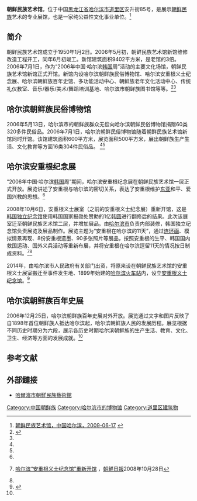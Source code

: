 '''朝鲜民族艺术馆'''，位于中国[[黑龙江省|黑龙江省]][[哈尔滨市|哈尔滨市]][[道里区|道里区]]安升街85号，是展示[[朝鲜民族|朝鲜民族]]艺术的专业展馆，也是一家纯公益性文化事业单位。<ref name=hab>[http://www.harbin.gov.cn/info/news/bsfw/fwlxz/detail/193343.htm 朝鲜民族艺术馆，中国哈尔滨，2009-06-17] {{Wayback|url=http://www.harbin.gov.cn/info/news/bsfw/fwlxz/detail/193343.htm |date=20130515073517 }}</ref>

==简介==
朝鲜民族艺术馆成立于1950年1月2日。2006年5月初，朝鲜民族艺术馆新馆维修改造工程开工，同年6月初竣工。新馆建筑面积9402平方米，是老馆的3倍。2006年7月1日，作为“2006年中国·哈尔滨[[韩国|韩国]]周”活动的主要文化场馆，朝鲜民族艺术馆新馆正式开馆。新馆内设哈尔滨朝鲜族民俗博物馆、哈尔滨安重根义士纪念展、哈尔滨朝鲜族百年史馆、多功能活动中心、朝鲜族老年文化活动中心、传统礼仪教室、音乐/器乐/美术/舞蹈培训基地、哈尔滨市朝鲜族图书馆等等。<ref name=dbw>{{Cite web |url=http://heilongjiang.dbw.cn/system/2006/05/14/050390451.shtml |title=哈市朝鲜民族艺术馆新馆将落成，东北网，2006-05-14 |access-date=2014-05-19 |archive-date=2019-10-02 |archive-url=https://web.archive.org/web/20191002180311/http://heilongjiang.dbw.cn/system/2006/05/14/050390451.shtml |dead-url=no }}</ref><ref name=hab/>

==哈尔滨朝鲜族民俗博物馆==
2006年5月13日，哈尔滨市的朝鲜族群众无偿向哈尔滨朝鲜民俗博物馆捐赠60类320多件民俗品。2006年7月1日，哈尔滨朝鲜民俗博物馆随着朝鲜民族艺术馆新馆同时开馆。该馆建筑面积600平方米，展览面积500平方米，展出朝鲜族生产生活、文化教育等方面16类304件民俗品。 <ref name=dbw/><ref name=hab/>

==哈尔滨安重根纪念展==
“2006年中国·哈尔滨[[韩国|韩国]]周”期间，哈尔滨安重根纪念展在朝鲜民族艺术馆一层正式开放。展览讲述了安重根与哈尔滨的密切关系，表达了安重根维护[[东亚|东亚]]和平、爱国兴教的思想。<ref name=hab/>

2008年10月6日，安重根义士展室（之前的安重根义士纪念展）重新开馆，这是[[韩国独立纪念馆|韩国独立纪念馆]]使用韩国国家报勋处赞助的1亿[[韩圆|韩圆]]进行翻修后的结果。此次该展室迁至朝鲜民族艺术馆二层，并增加展品。由[[哈尔滨市|哈尔滨市]]负责内部装修，韩国独立纪念馆负责展览及展品制作。展览主题为“安重根在哈尔滨的11天”，通过[[连环画|连环画]]、模拟情景再现、8份安重根遗墨、90多张照片等展品，按照安重根的生平、韩国国内救国运动、国外义兵活动等重新布展，并将安重根在哈尔滨逗留11天的情况按日制成资料。<ref>{{zh-cn}} [http://chinese.chosun.com/site/data/html_dir/2008/10/28/20081028000021.html 哈尔滨“安重根义士纪念馆”重新开馆] {{Wayback|url=http://chinese.chosun.com/site/data/html_dir/2008/10/28/20081028000021.html |date=20140327124739 }}，[[朝鮮日報|朝鮮日報]]2008年10月28日</ref><ref name=hab/>

2014年，由哈尔滨市人民政府有关部门出资，将原来设在朝鲜民族艺术馆的安重根义士展室搬迁至事件发生地、1899年始建的[[哈尔滨站|哈尔滨火车站]]内，设立[[安重根义士纪念馆_(哈尔滨)|安重根义士纪念馆]]。<ref>{{Cite web |url=http://news.ifeng.com/mainland/detail_2014_01/19/33149835_0.shtml |title=安重根纪念馆在哈尔滨开馆 曾击毙伊藤博文(图)，凤凰网，2014-01-19 |access-date=2014-05-19 |archive-date=2014-05-19 |archive-url=https://web.archive.org/web/20140519115812/http://news.ifeng.com/mainland/detail_2014_01/19/33149835_0.shtml |dead-url=no }}</ref>

==哈尔滨朝鲜族百年史展==
2006年12月25日，哈尔滨朝鲜族百年史展对外开放。展览通过文字和图片反映了自1898年首位朝鲜族人抵达哈尔滨起，哈尔滨朝鲜族人民的发展历程。展览根据不同历史时期分为六段，展示各历史时期哈尔滨朝鲜族的生产生活、教育、文化、卫生、经济等方面的发展成就。<ref name=hab/>

==参考文献==
{{reflist}}
==外部鏈接==
*[http://www.hrbcyg.com/ 哈爾濱市朝鮮民族藝術館] {{Wayback|url=http://www.hrbcyg.com/ |date=20210115182434 }}
[[Category:中国朝鲜族|Category:中国朝鲜族]]
[[Category:哈尔滨市的博物馆|Category:哈尔滨市的博物馆]]
[[Category:道里区建筑物|Category:道里区建筑物]]